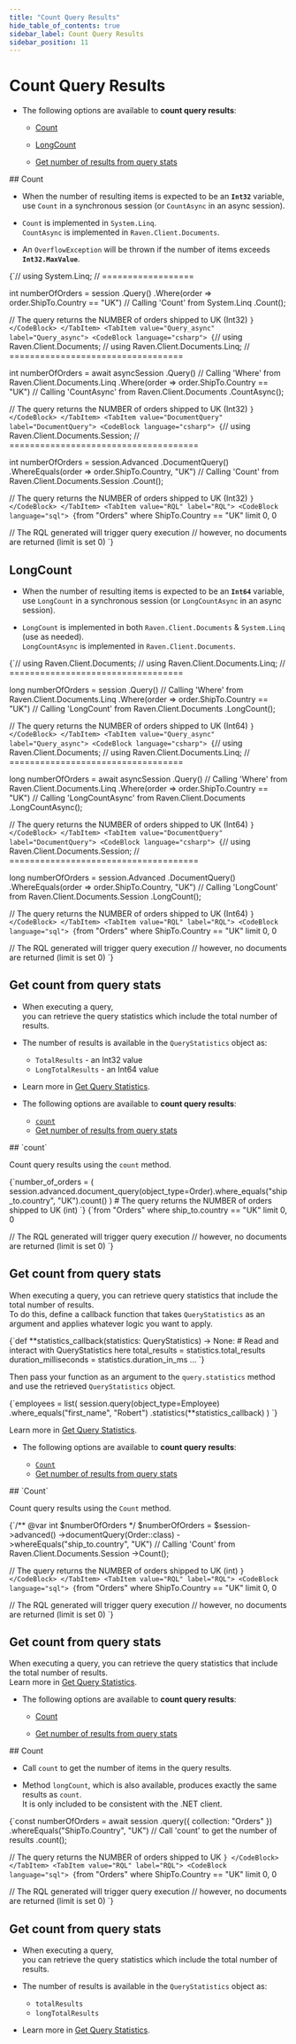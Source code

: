 ---
title: "Count Query Results"
hide_table_of_contents: true
sidebar_label: Count Query Results
sidebar_position: 11
---




# Count Query Results  
<LanguageSwitcher supportedLanguages={supportedLanguages} />
<LanguageContent language="csharp">

<Admonition type="note" title="">

* The following options are available to **count query results**:

    * [Count](../../../client-api/session/querying/how-to-count-query-results.mdx#count)
  
    * [LongCount](../../../client-api/session/querying/how-to-count-query-results.mdx#longcount)
  
    * [Get number of results from query stats](../../../client-api/session/querying/how-to-count-query-results.mdx#get-count-from-query-stats)

</Admonition>
## Count

* When the number of resulting items is expected to be an **`Int32`** variable,  
  use `Count` in a synchronous session (or `CountAsync` in an async session).  
  
* `Count` is implemented in `System.Linq`.  
  `CountAsync` is implemented in `Raven.Client.Documents`.  

* An `OverflowException` will be thrown if the number of items exceeds **`Int32.MaxValue`**. 

<Admonition type="note" title="">

<Tabs groupId='languageSyntax'>
<TabItem value="Query" label="Query">
<CodeBlock language="csharp">
{`// using System.Linq;
// ==================

int numberOfOrders = session
    .Query<Order>()
    .Where(order => order.ShipTo.Country == "UK")
     // Calling 'Count' from System.Linq
    .Count();

// The query returns the NUMBER of orders shipped to UK (Int32)
`}
</CodeBlock>
</TabItem>
<TabItem value="Query_async" label="Query_async">
<CodeBlock language="csharp">
{`// using Raven.Client.Documents;
// using Raven.Client.Documents.Linq;
// ==================================

int numberOfOrders = await asyncSession
    .Query<Order>()
     // Calling 'Where' from Raven.Client.Documents.Linq
    .Where(order => order.ShipTo.Country == "UK")
     // Calling 'CountAsync' from Raven.Client.Documents
    .CountAsync();

// The query returns the NUMBER of orders shipped to UK (Int32)
`}
</CodeBlock>
</TabItem>
<TabItem value="DocumentQuery" label="DocumentQuery">
<CodeBlock language="csharp">
{`// using Raven.Client.Documents.Session;
// =====================================

int numberOfOrders = session.Advanced
    .DocumentQuery<Order>()
    .WhereEquals(order => order.ShipTo.Country, "UK")
     // Calling 'Count' from Raven.Client.Documents.Session
    .Count();

// The query returns the NUMBER of orders shipped to UK (Int32)
`}
</CodeBlock>
</TabItem>
<TabItem value="RQL" label="RQL">
<CodeBlock language="sql">
{`from "Orders"
where ShipTo.Country == "UK" limit 0, 0

// The RQL generated will trigger query execution
// however, no documents are returned (limit is set 0)
`}
</CodeBlock>
</TabItem>
</Tabs>

</Admonition>



## LongCount

* When the number of resulting items is expected to be an **`Int64`** variable,  
  use `LongCount` in a synchronous session (or `LongCountAsync` in an async session).
  
* `LongCount` is implemented in both `Raven.Client.Documents` & `System.Linq` (use as needed).  
  `LongCountAsync` is implemented in `Raven.Client.Documents`.

<Admonition type="note" title="">

<Tabs groupId='languageSyntax'>
<TabItem value="Query" label="Query">
<CodeBlock language="csharp">
{`// using Raven.Client.Documents;
// using Raven.Client.Documents.Linq;
// ==================================

long numberOfOrders = session
    .Query<Order>()
     // Calling 'Where' from Raven.Client.Documents.Linq
    .Where(order => order.ShipTo.Country == "UK")
     // Calling 'LongCount' from Raven.Client.Documents
    .LongCount();

// The query returns the NUMBER of orders shipped to UK (Int64)
`}
</CodeBlock>
</TabItem>
<TabItem value="Query_async" label="Query_async">
<CodeBlock language="csharp">
{`// using Raven.Client.Documents;
// using Raven.Client.Documents.Linq;
// ==================================

long numberOfOrders = await asyncSession
    .Query<Order>()
     // Calling 'Where' from Raven.Client.Documents.Linq
    .Where(order => order.ShipTo.Country == "UK")
     // Calling 'LongCountAsync' from Raven.Client.Documents
    .LongCountAsync();

// The query returns the NUMBER of orders shipped to UK (Int64)
`}
</CodeBlock>
</TabItem>
<TabItem value="DocumentQuery" label="DocumentQuery">
<CodeBlock language="csharp">
{`// using Raven.Client.Documents.Session;
// =====================================

long numberOfOrders = session.Advanced
    .DocumentQuery<Order>()
    .WhereEquals(order => order.ShipTo.Country, "UK")
     // Calling 'LongCount' from  Raven.Client.Documents.Session
    .LongCount();

// The query returns the NUMBER of orders shipped to UK (Int64)
`}
</CodeBlock>
</TabItem>
<TabItem value="RQL" label="RQL">
<CodeBlock language="sql">
{`from "Orders"
where ShipTo.Country == "UK" limit 0, 0

// The RQL generated will trigger query execution
// however, no documents are returned (limit is set 0)
`}
</CodeBlock>
</TabItem>
</Tabs>

</Admonition>



## Get count from query stats

* When executing a query,  
  you can retrieve the query statistics which include the total number of results.

* The number of results is available in the `QueryStatistics` object as:  
  * `TotalResults` - an Int32 value  
  * `LongTotalResults` - an Int64 value  

* Learn more in [Get Query Statistics](../../../client-api/session/querying/how-to-get-query-statistics.mdx). 




</LanguageContent>
<LanguageContent language="python">

<Admonition type="note" title="">

* The following options are available to **count query results**:

    * [`count`](../../../client-api/session/querying/how-to-count-query-results.mdx#count)
    * [Get number of results from query stats](../../../client-api/session/querying/how-to-count-query-results.mdx#get-count-from-query-stats)

</Admonition>
## `count`

Count query results using the `count` method.  

<Tabs groupId='languageSyntax'>
<TabItem value="Query" label="Query">
<CodeBlock language="python">
{`number_of_orders = (
    session.advanced.document_query(object_type=Order).where_equals("ship_to.country", "UK").count()
)
# The query returns the NUMBER of orders shipped to UK (int)
`}
</CodeBlock>
</TabItem>
<TabItem value="RQL" label="RQL">
<CodeBlock language="sql">
{`from "Orders"
where ship_to.country == "UK" limit 0, 0

// The RQL generated will trigger query execution
// however, no documents are returned (limit is set 0)
`}
</CodeBlock>
</TabItem>
</Tabs>



## Get count from query stats

When executing a query, you can retrieve query statistics that include the total number of results.  
To do this, define a callback function that takes `QueryStatistics` as an argument and applies whatever 
logic you want to apply.  

<TabItem value="python" label="python">
<CodeBlock language="python">
{`def **statistics_callback(statistics: QueryStatistics) -> None:
   # Read and interact with QueryStatistics here
   total_results = statistics.total_results
   duration_milliseconds = statistics.duration_in_ms
   ...
`}
</CodeBlock>
</TabItem>

Then pass your function as an argument to the `query.statistics` method and use the retrieved `QueryStatistics` object.  

<TabItem value="python" label="python">
<CodeBlock language="python">
{`employees = list(
session.query(object_type=Employee)
.where_equals("first_name", "Robert")
.statistics(**statistics_callback)
)
`}
</CodeBlock>
</TabItem>

Learn more in [Get Query Statistics](../../../client-api/session/querying/how-to-get-query-statistics.mdx).  




</LanguageContent>
<LanguageContent language="php">

<Admonition type="note" title="">

* The following options are available to **count query results**:

    * [`Count`](../../../client-api/session/querying/how-to-count-query-results.mdx#count)
    * [Get number of results from query stats](../../../client-api/session/querying/how-to-count-query-results.mdx#get-count-from-query-stats)

</Admonition>
## `Count`

Count query results using the `Count` method.  

<Tabs groupId='languageSyntax'>
<TabItem value="documentQuery" label="documentQuery">
<CodeBlock language="php">
{`/** @var int $numberOfOrders */
$numberOfOrders = $session->advanced()
    ->documentQuery(Order::class)
    ->whereEquals("ship_to.country", "UK")
     // Calling 'Count' from Raven.Client.Documents.Session
    ->Count();

// The query returns the NUMBER of orders shipped to UK (int)
`}
</CodeBlock>
</TabItem>
<TabItem value="RQL" label="RQL">
<CodeBlock language="sql">
{`from "Orders"
where ShipTo.Country == "UK" limit 0, 0

// The RQL generated will trigger query execution
// however, no documents are returned (limit is set 0)
`}
</CodeBlock>
</TabItem>
</Tabs>



## Get count from query stats

When executing a query, you can retrieve the query statistics that include the total number of results.  
Learn more in [Get Query Statistics](../../../client-api/session/querying/how-to-get-query-statistics.mdx).  




</LanguageContent>
<LanguageContent language="nodejs">

<Admonition type="note" title="">

* The following options are available to **count query results**:

    * [Count](../../../client-api/session/querying/how-to-count-query-results.mdx#count)
  
    * [Get number of results from query stats](../../../client-api/session/querying/how-to-count-query-results.mdx#get-count-from-query-stats)

</Admonition>
## Count

* Call `count` to get the number of items in the query results.

* Method `longCount`, which is also available, produces exactly the same results as `count`.  
  It is only included to be consistent with the .NET client.

<Admonition type="note" title="">

<Tabs groupId='languageSyntax'>
<TabItem value="Query" label="Query">
<CodeBlock language="js">
{`const numberOfOrders = await session
    .query({ collection: "Orders" })
    .whereEquals("ShipTo.Country", "UK")
     // Call 'count' to get the number of results
    .count();

// The query returns the NUMBER of orders shipped to UK
`}
</CodeBlock>
</TabItem>
<TabItem value="RQL" label="RQL">
<CodeBlock language="sql">
{`from "Orders"
where ShipTo.Country == "UK" limit 0, 0

// The RQL generated will trigger query execution
// however, no documents are returned (limit is set 0)
`}
</CodeBlock>
</TabItem>
</Tabs>

</Admonition>



## Get count from query stats

* When executing a query,  
  you can retrieve the query statistics which include the total number of results.

* The number of results is available in the `QueryStatistics` object as:  
  * `totalResults`  
  * `longTotalResults`

* Learn more in [Get Query Statistics](../../../client-api/session/querying/how-to-get-query-statistics.mdx). 




</LanguageContent>

<!---
### Client API
- [Query overview](../../../client-api/session/querying/how-to-query)
- [What is a Document Query](../../../client-api/session/querying/document-query/what-is-document-query)
- [Filter by Field Presence](../../../client-api/session/querying/how-to-filter-by-field)
- [Get Query Statistics](../../../client-api/session/querying/how-to-get-query-statistics)

### Querying
- [Filtering](../../../indexes/querying/filtering)
- [RQL - Raven Query Language](../../../client-api/session/querying/what-is-rql)


-->